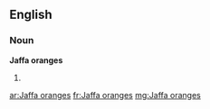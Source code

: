 ==English==

===Noun===
'''Jaffa oranges'''

# {{plural of|Jaffa orange}}

[[ar:Jaffa oranges]]
[[fr:Jaffa oranges]]
[[mg:Jaffa oranges]]